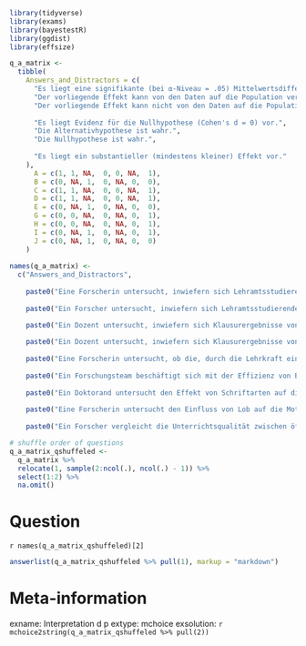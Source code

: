 
```r
library(tidyverse)
library(exams)
library(bayestestR)
library(ggdist)
library(effsize)

q_a_matrix <-
  tibble(
    Answers_and_Distractors = c(
      "Es liegt eine signifikante (bei ⍺-Niveau = .05) Mittelwertsdifferenz vor.",
      "Der vorliegende Effekt kann von den Daten auf die Population verallgemeinert werden.",
      "Der vorliegende Effekt kann nicht von den Daten auf die Population verallgemeinert werden.",
      
      "Es liegt Evidenz für die Nullhypothese (Cohen's d = 0) vor.",
      "Die Alternativhypothese ist wahr.",
      "Die Nullhypothese ist wahr.",
      
      "Es liegt ein substantieller (mindestens kleiner) Effekt vor."
    ),
      A = c(1, 1, NA,  0, 0, NA,  1),
      B = c(0, NA, 1,  0, NA, 0,  0),
      C = c(1, 1, NA,  0, 0, NA,  1),
      D = c(1, 1, NA,  0, 0, NA,  1),
      E = c(0, NA, 1,  0, NA, 0,  0),
      G = c(0, 0, NA,  0, NA, 0,  1),
      H = c(0, 0, NA,  0, NA, 0,  1),
      I = c(0, NA, 1,  0, NA, 0,  1),
      J = c(0, NA, 1,  0, NA, 0,  0)
    )
    
names(q_a_matrix) <- 
  c("Answers_and_Distractors",
    
    paste0("Eine Forscherin untersucht, inwiefern sich Lehramtsstudierende von anderen Studierenden bzgl. des sozialen Berufsinteresses unterscheiden. Sie findet im Durchschnitt ein höheres soziales Interesse bei den Lehramtsstudierenden (Cohen's d = ", round(runif(1, .71, .85), 2), " mit einem p-Wert = ", format(round(runif(1, .0001, .01), 4), scientific = FALSE), ")"),
    
    paste0("Ein Forscher untersucht, inwiefern sich Lehramtsstudierende von anderen Studierenden bzgl. ihrer kognitiven Fähigkeiten unterscheiden. Er findet ein Cohen's d = ", round(runif(1, -.04, .04), 2), " mit einem p-Wert = ", round(runif(1, .4, .9), 2)),

    paste0("Ein Dozent untersucht, inwiefern sich Klausurergebnisse von Studierenden unterscheiden, je nachdem ob sie konzentriert, direkt vor der Klausur lernen (massed practice) oder verteilt über das Semester (spaced learning). Er findet ein Cohen's d = ", round(runif(1, .71, 1.5), 2), " mit einem p-Wert = ", format(round(runif(1, .0001, .01), 4), scientific = FALSE)),
    
    paste0("Ein Dozent untersucht, inwiefern sich Klausurergebnisse von Studierenden unterscheiden, wenn er eine zufällig ausgewählte Hälfte der Studierenden dazu anleitet, während des Lernens selbst zu verbalisieren und sich selbst Fragen zu stellen. Er findet ein Cohen's  d = ", round(runif(1, .71, .85), 2), " mit einem p-Wert = ", format(round(runif(1, .0001, .01), 4), scientific = FALSE)),
    
    paste0("Eine Forscherin untersucht, ob die, durch die Lehrkraft eingeschätzte, Aufmerksamkeit der Schülerinnen und Schüler durch die Anwesenheit eines Schulhundes während der Stunde erhöht wird. In einem experimentellen Design vergleicht sie hierfür Stunden mit und ohne Anwesenheit eines Schulhundes in 35 Klassen. Sie findet ein Cohen's d = ", round(runif(1, -.04, .04), 2), " mit einem p-Wert = ", round(runif(1, .4, .9), 2)),
    
    paste0("Ein Forschungsteam beschäftigt sich mit der Effizienz von Bewegungspausen im Unterricht. Dazu vergleicht es Unterrichtsstunden in denen Bewegungseinheiten stattgefunden haben, mit denen ohne Bewegungsunterbrechungen. Am Ende der Stunden bearbeiten die Schülerinnen und Schüler jeweils den Aufmerksamkeits-Belastungs-Test d2. Sie finden ein Cohen's d = ", round(runif(1, .71, 1.5), 2), " mit einem p-Wert = ",  round(runif(1, .4, .9), 2)),
    
    paste0("Ein Doktorand untersucht den Effekt von Schriftarten auf die Lesefähigkeiten von Schülerinnen und Schülern mit Dyslexie. Er vergleicht dafür die Leistungen eines Textes in der serifenlosen Schriftart Comic Sans mit der Serifenschrift Times New Roman. Er findet ein Cohen's d = ", round(runif(1, .51, .55), 2), " mit einem p-Wert = ",  round(runif(1, .4, .9), 2)),
    
    paste0("Eine Forscherin untersucht den Einfluss von Lob auf die Motivation von Schülerinnen und Schülern. Dazu teilt sie die 8 Lehrkräfte zufällig in eine Kontrollbedingung und eine Experimentalbedingung ein. Die Kontrollgruppe erhält keine gesonderten Instruktionen, während die Lehrkräfte der Experimentalgruppe aufgefordert werden, in der kommenden Woche die Schülerinnen und Schüler so viel wie möglich zu loben. Am Ende der Woche vergleicht sie die Werte in einem Motivationsfragebogen. Sie findet ein Cohen's d = ", round(runif(1, .71, 1.5), 2), " mit einem p-Wert = ",  round(runif(1, .4, .9), 2)),
    
    paste0("Ein Forscher vergleicht die Unterrichtsqualität zwischen öffentlichen und privaten Schulen. Er findet ein Cohen's d = ", round(runif(1, -.04, .04), 2), " mit einem p-Wert = ",  round(runif(1, .4, .9), 2)))

# shuffle order of questions
q_a_matrix_qshuffeled <- 
  q_a_matrix %>%
  relocate(1, sample(2:ncol(.), ncol(.) - 1)) %>% 
  select(1:2) %>% 
  na.omit()
```



Question
========
`r names(q_a_matrix_qshuffeled)[2]`

```r
answerlist(q_a_matrix_qshuffeled %>% pull(1), markup = "markdown")
```




Meta-information
================
exname: Interpretation d p 
extype: mchoice
exsolution: `r mchoice2string(q_a_matrix_qshuffeled %>% pull(2))`  
